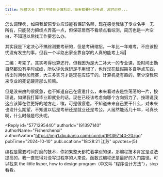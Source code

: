 ```yaml
---
title: 吐槽大会｜文科平转到计算机后，每天都要补好多课，没时间参...
---
```



<Forum groupName="真的需要这份文凭吗？" groupUrl="https://www.douban.com/group/fucking_diploma/" archivedAt="2025-05-16T14:16:38.557Z">
  <Post
    id="312309940"
    title="吐槽大会｜文科平转到计算机后，每天都要补好多课，没时间参..."
    url="https://www.douban.com/group/topic/312309940/?_spm_id=MjgyODEwNTM1"
    pubTime="01-28"
    highlightUserId="191397140"
  >
怎么调理😢，如果我留原专业应该能有保研名额，现在感觉我除了专业名字一无所有，只能努力把绩点弄高一点，但保研居然不看绩点看综测，简历也是一片空白，不知道以后找工作要怎么办。

其实我是下定决心不搞综测要考研的，但是考研缩招，一年比一年难考，不应该担忧没有发生的事，但我一个半路出家全靠自学的人真的能考上吗🥲

二编：考完了。其实考得也算还行，但我因为是大二补大一的专业课，没时间出勤自然都没有平时成绩，所以评优保研是不用想了，也许现在趁假期多自学点东西，挤出时间参加竞赛，大三多实习才是现在应该干的。计算机挺有趣的，至少没我原来专业的死记硬背那么煎熬。

但是没来由的很疲惫，也不知道自己在疲惫什么，未来看过去是空荡荡的一片，按理说，如果我打算毕业即就业的话，现在已经该考虑向哪个方向努力了。按理说我这应该算在往更好的地方走，唉，可是很疲惫。不知道未来自己要干什么，对未来也没什么期望，不知道以后是考研还是就业还是考公，人居然能活几十年，可真长啊，什么时候是尽头呢。

<Reply
  id="5771295440"
  authorId="191397140"
  authorName="Fisherchenxi"
  authorAvatar="https://img1.doubanio.com/icon/up191397140-20.jpg"
  pubTime="2024-10-10"
  pubLocation="18:28:21 江苏"
  upvotes={5}
>
编程是需要时间打磨的技术，你如果整天都忙着学别的课，那编程技术肯定是没法提高的。我一直觉得对没写过程序的人来说，函数式编程还是最好的入门路径。可以找来
the little lisper, how to design program（中文叫 "程序设计方法"），sicp
看看。
</Reply>
  </Post>
</Forum>
